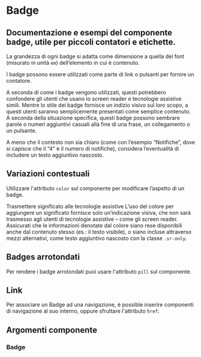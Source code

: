 
<Meta title='Documentazione/Componenti/Badge' of={Badge} />

# Badge

## Documentazione e esempi del componente badge, utile per piccoli contatori e etichette.

La grandezza di ogni badge si adatta come dimensione a quella del font (misurato in unità `em`) dell’elemento in cui è contenuto.

<Canvas>
  <Story id='componenti-badge--esempi' />
</Canvas>

I badge possono essere utilizzati come parte di link o pulsanti per fornire un contatore.

<Canvas>
  <Story id='componenti-badge--contatore' />
</Canvas>

A seconda di come i badge vengono utilizzati, questi potrebbero confondere gli utenti che usano lo screen reader e tecnologie assistive simili. Mentre lo stile dei badge fornisce un indizio visivo sul loro scopo, a questi utenti saranno semplicemente presentati come semplice contenuto. A seconda della situazione specifica, questi badge possono sembrare parole o numeri aggiuntivi casuali alla fine di una frase, un collegamento o un pulsante.

A meno che il contesto non sia chiaro (come con l’esempio “Notifiche”, dove si capisce che il “4” è il numero di notifiche), considera l’eventualità di includere un testo aggiuntivo nascosto.

<Canvas>
  <Story id='componenti-badge--contatore-testo-aggiuntivo' />
</Canvas>

## Variazioni contestuali

Utilizzare l'attributo `color` sul componente per modificare l’aspetto di un badge.

<Canvas>
  <Story id='componenti-badge--variazioni' />
</Canvas>

<div className='docs'>
  <Callout color='success'>
    <CalloutTitle>
      Trasmettere significato alle tecnologie assistive
    </CalloutTitle>
    <CalloutText>
        L’uso del colore per aggiungere un significato fornisce solo
        un’indicazione visiva, che non sarà trasmesso agli utenti di tecnologie
        assistive – come gli screen reader. Assicurati che le informazioni
        denotate dal colore siano rese disponibili anche dal contenuto stesso
        (es.: il testo visibile), o siano incluse attraverso mezzi alternativi,
        come testo aggiuntivo nascosto con la classe <code>.sr-only</code>.
    </CalloutText>
  </Callout>
</div>

## Badges arrotondati

Per rendere i badge arrotondati puoi usare l'attributo `pill` sul componente.

<Canvas>
  <Story id='componenti-badge--bordi-arrotondati' />
</Canvas>

## Link

Per associare un Badge ad una navigazione, è possible inserire componenti di navigazione al suo interno, oppure sfruttare l'attributo `href`:

<Canvas>
  <Story id='componenti-badge--con-link' />
</Canvas>

## Argomenti componente

### Badge

<ArgsTable of={Badge} />
